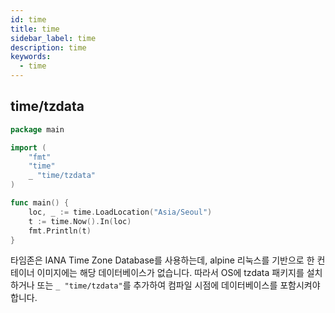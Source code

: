 ```yaml
---
id: time
title: time
sidebar_label: time
description: time
keywords:
  - time
---
```


## time/tzdata

```go
package main

import (
	"fmt"
	"time"
	_ "time/tzdata"
)

func main() {
	loc, _ := time.LoadLocation("Asia/Seoul")
	t := time.Now().In(loc)
	fmt.Println(t)
}
```

타임존은 IANA Time Zone Database를 사용하는데, alpine 리눅스를 기반으로 한 컨테이너 이미지에는 해당 데이터베이스가 없습니다. 따라서 OS에 tzdata 패키지를 설치하거나 또는 `_ "time/tzdata"`를 추가하여 컴파일 시점에 데이터베이스를 포함시켜야 합니다.
